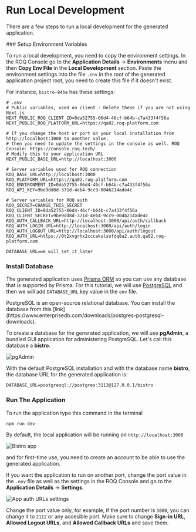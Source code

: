 
# Run Local Development 

There are a few steps to run a local development for the generated application.

<Steps>
### Setup Environment Variables

To run a local development, you need to copy the environment settings. In the ROQ Console go to the **Application Details** → **Environments** menu and then **Copy Env File** in the **Local Development** section. Paste the environment settings into the file `.env` in the root of the generated application project root, you need to create this file if it doesn't exist.

For instance, `bistro-94be` has these settings:

```dotenv
# .env
# Public variables, used on client - Delete these if you are not using Next.js
NEXT_PUBLIC_ROQ_CLIENT_ID=0da52755-06d4-46cf-b64b-c7a433f4f56a
NEXT_PUBLIC_ROQ_PLATFORM_URL=https://qa02.roq-platform.com

# If you change the host or port on your local installation from http://localhost:3000 to another value,
# then you need to update the settings in the console as well. ROQ Console: https://console.roq.tech/
# Modify this to your application URL
NEXT_PUBLIC_BASE_URL=http://localhost:3000

# Server variables used for ROQ connection
ROQ_BASE_URL=http://localhost:3000
ROQ_PLATFORM_URL=https://qa02.roq-platform.com
ROQ_ENVIRONMENT_ID=0da52755-06d4-46cf-b64b-c7a433f4f56a
ROQ_API_KEY=9be9dd8d-371d-4eb4-9cc9-004b214ade4c

# Server variables for ROQ auth
ROQ_SECRET=CHANGE_THIS_SECRET
ROQ_CLIENT_ID=0da52755-06d4-46cf-b64b-c7a433f4f56a
ROQ_CLIENT_SECRET=9be9dd8d-371d-4eb4-9cc9-004b214ade4c
ROQ_AUTH_CALLBACK_URL=http://localhost:3000/api/auth/callback
ROQ_AUTH_LOGIN_URL=http://localhost:3000/api/auth/login
ROQ_AUTH_LOGOUT_URL=http://localhost:3000/api/auth/logout
ROQ_AUTH_URL=https://0t2xvgrhx2cccakulsofdq8a2.auth.qa02.roq-platform.com

DATABASE_URL=we_will_set_it_later
```


### Install Database

The generated application uses [Prisma ORM](https://www.prisma.io/) so you can use any database that is supported by Prisma. For this tutorial, we will use [PostgreSQL](https://www.postgresql.org/) and then we will add `DATABASE_URL` key value in the `env` file.

<Callout type="info">
PostgreSQL is an open-source relational database. You can install the database from this [link](https://www.enterprisedb.com/downloads/postgres-postgresql-downloads).
</Callout>

To create a database for the generated application, we will use **pgAdmin**, a bundled GUI application for administering PostgreSQL. Let's call this database a **bistro**.

![pgAdmin](/pgadmin.png)

With the default PostgreSQL installation and with the database name **bistro**, the database URL for the generated application is:

```
DATABASE_URL=postgresql://postgres:3113@127.0.0.1/bistro
```
### Run The Application

To run the application type this command in the terminal

```
npm run dev
```

By default, the local application will be running on `http://localhost:3000`

![Bistro app](/bistro.png)

and for first-time use, you need to create an account to be able to use the generated application.

If you want the application to run on another port, change the port value in the `.env` file as well as the settings in the ROQ Console and go to the **Application Details** → **Settings**.

![App auth URLs settings](/app-details-callback-settings.png)

Change the port value only, for example, if the port number is `3000`, you can change it to `2112` or any accesible port. Make sure to change **Sign-in URL**, **Allowed Logout URLs**, and **Allowed Callback URLs** and save them.

</Steps>

